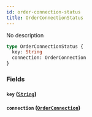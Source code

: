 ```yaml
---
id: order-connection-status
title: OrderConnectionStatus
---
```


No description

```graphql
type OrderConnectionStatus {
  key: String
  connection: OrderConnection
}
```

### Fields

#### `key` ([`String`](/v1/scalars/string))

#### `connection` ([`OrderConnection`](/v1/objects/order-connection))
